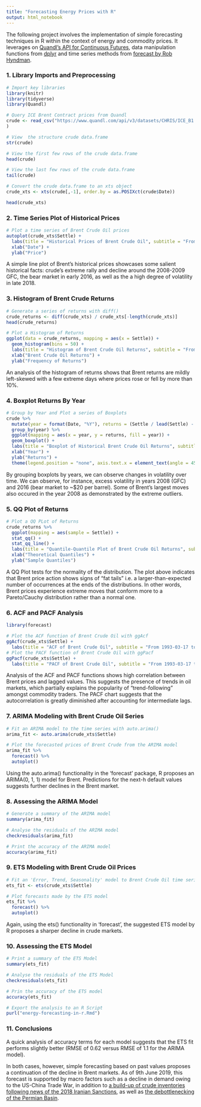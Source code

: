 ```yaml
---
title: "Forecasting Energy Prices with R"
output: html_notebook
---
```


The following project involves the implementation of simple forecasting techniques in R within the context of energy and commodity prices. It leverages on [Quandl's API for Continuous Futures](https://www.quandl.com/data/CHRIS-Wiki-Continuous-Futures), data manipulation functions from [dplyr](https://dplyr.tidyverse.org/) and time series methods from [forecast by Rob Hyndman](https://www.rdocumentation.org/packages/forecast/versions/8.7).

### 1. Library Imports and Preprocessing
```r
# Import key libraries
library(knitr)
library(tidyverse)
library(Quandl)
```
```r
# Query ICE Brent Contract prices from Quandl
crude <- read_csv("https://www.quandl.com/api/v3/datasets/CHRIS/ICE_B1.csv?api_key=rn2xyN_hG9XfxN_9ibFJ"
)

# View  the structure crude data.frame
str(crude)

# View the first few rows of the crude data.frame
head(crude)

# View the last few rows of the crude data.frame
tail(crude)
```
```r
# Convert the crude data.frame to an xts object
crude_xts <- xts(crude[,-1], order.by = as.POSIXct(crude$Date))

head(crude_xts)
```

### 2. Time Series Plot of Historical Prices
```r
# Plot a time series of Brent Crude Oil prices
autoplot(crude_xts$Settle) +
  labs(title = "Historical Prices of Brent Crude Oil", subtitle = "From 1993-03-17 to 2019-06-07") +
  xlab("Date") +
  ylab("Price")
```
A simple line plot of Brent's historical prices showcases some salient historical facts: crude's extreme rally and decline around the 2008-2009 GFC, the bear market in early 2016, as well as the a high degree of volatility in late 2018.

### 3. Histogram of Brent Crude Returns
```r
# Generate a series of returns with diff()
crude_returns <- diff(crude_xts) / crude_xts[-length(crude_xts)]
head(crude_returns)
```
```r
# Plot a Histogram of Returns
ggplot(data = crude_returns, mapping = aes(x = Settle)) +
  geom_histogram(bins = 50) +
  labs(title = "Histogram of Brent Crude Oil Returns", subtitle = "From 1993-03-17 to 2019-06-07") +
  xlab("Brent Crude Oil Returns") +
  ylab("Frequency of Returns")
```
An analysis of the histogram of returns shows that Brent returns are mildly left-skewed with a few extreme days where prices rose or fell by more than 10%.

### 4. Boxplot Returns By Year
```r
# Group by Year and Plot a series of Boxplots
crude %>% 
  mutate(year = format(Date, "%Y"), returns = (Settle / lead(Settle) - 1)) %>% 
  group_by(year) %>% 
  ggplot(mapping = aes(x = year, y = returns, fill = year)) +
  geom_boxplot() +
  labs(title = "Boxplot of Historical Brent Crude Oil Returns", subtitle = "From 1993-03-17 to 2019-06-07") +
  xlab("Year") +
  ylab("Returns") +
  theme(legend.position = "none", axis.text.x = element_text(angle = 45, size = 8))
```
By grouping boxplots by years, we can observe changes in volatility over time. We can observe, for instance, excess volatility in years 2008 (GFC) and 2016 (bear market to ~$20 per barrel). Some of Brent's largest moves also occured in the year 2008 as demonstrated by the extreme outliers.

### 5. QQ Plot of Returns
```r
# Plot a QQ PLot of Returns
crude_returns %>% 
  ggplot(mapping = aes(sample = Settle)) +
  stat_qq() +
  stat_qq_line() +
  labs(title = "Quantile-Quantile Plot of Brent Crude Oil Returns", subtitle = "From 1993-03-17 to 2019-06-07") +
  xlab("Theoretical Quantiles") +
  ylab("Sample Quantiles")
```
A QQ Plot tests for the normality of the distribution. The plot above indicates that Brent price action shows signs of "fat tails" i.e. a larger-than-expected number of occurrences at the ends of the distributions. In other words, Brent prices experience extreme moves that conform more to a Pareto/Cauchy distribution rather than a normal one.

### 6. ACF and PACF Analysis
```r
library(forecast)

# Plot the ACF function of Brent Crude Oil with ggAcf
ggAcf(crude_xts$Settle) +
  labs(title = "ACF of Brent Crude Oil", subtitle = "From 1993-03-17 to 2019-06-07")
# Plot the PACF function of Brent Crude Oil with ggPacf
ggPacf(crude_xts$Settle) +
  labs(title = "PACF of Brent Crude Oil", subtitle = "From 1993-03-17 to 2019-06-07")
```
Analysis of the ACF and PACF functions shows high correlation between Brent prices and lagged values. This suggests the presence of trends in oil markets, which partially explains the popularity of "trend-following" amongst commodity traders. The PACF chart suggests that the autocorrelation is greatly diminished after accounting for intermediate lags.

### 7. ARIMA Modeling with Brent Crude Oil Series
```r
# Fit an ARIMA model to the time series with auto.arima()
arima_fit <- auto.arima(crude_xts$Settle)

# Plot the forecasted prices of Brent Crude from the ARIMA model
arima_fit %>% 
  forecast() %>% 
  autoplot()
```
Using the auto.arima() functionality in the 'forecast' package, R proposes an ARIMA(0, 1, 1) model for Brent. Predictions for the next-h default values suggests further declines in the Brent market.

### 8. Assessing the ARIMA Model
```r
# Generate a summary of the ARIMA model
summary(arima_fit)
```
```r
# Analyse the residuals of the ARIMA model
checkresiduals(arima_fit)
```
```r
# Print the accuracy of the ARIMA model
accuracy(arima_fit)
```

### 9. ETS Modeling with Brent Crude Oil Prices
```r
# Fit an 'Error, Trend, Seasonality' model to Brent Crude Oil time series
ets_fit <- ets(crude_xts$Settle)

# Plot forecasts made by the ETS model
ets_fit %>% 
  forecast() %>% 
  autoplot()
```
Again, using the ets() functionality in 'forecast', the suggested ETS model by R proposes a sharper decline in crude markets.

### 10. Assessing the ETS Model
```r
# Print a summary of the ETS Model
summary(ets_fit)
```
```r
# Analyse the residuals of the ETS Model
checkresiduals(ets_fit)
```
```r
# Prin the accuracy of the ETS model
accuracy(ets_fit)
```
```r
# Export the analysis to an R Script
purl("energy-forecasting-in-r.Rmd")
```

### 11. Conclusions
A quick analysis of accuracy terms for each model suggests that the ETS fit performs slightly better (RMSE of 0.62 versus RMSE of 1.1 for the ARIMA model).

In both cases, however, simple forecasting based on past values proposes a continuation of the decline in Brent markets. As of 9th June 2019, this forecast is supported by macro factors such as a decline in demand owing to the US-China Trade War, in addition to [a build-up of crude inventories following news of the 2018 Iranian Sanctions](https://www.fxstreet.com/news/eia-eia-commercial-crude-oil-inventories-increased-by-68-million-barrels-from-previous-week-201906051430),  as well as [the debottlenecking of the Permian Basin](https://seekingalpha.com/article/4268482-oil-production-keeps-rising-u-s-gulf-mexico).
